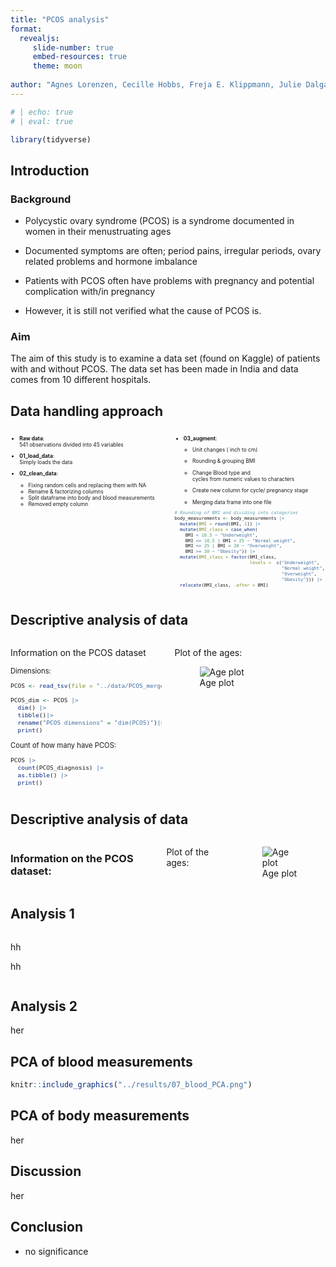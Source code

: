 ```yaml
---
title: "PCOS analysis"
format:
  revealjs:
     slide-number: true
     embed-resources: true
     theme: moon
      
author: "Agnes Lorenzen, Cecille Hobbs, Freja E. Klippmann, Julie Dalgaard Petersen & Mille Rask Sander"
---
```


```r
# | echo: true 
# | eval: true  

library(tidyverse)
```

## Introduction {.smaller}

### Background

-   Polycystic ovary syndrome (PCOS) is a syndrome documented in women in their menustruating ages

-   Documented symptoms are often; period pains, irregular periods, ovary related problems and hormone imbalance

-   Patients with PCOS often have problems with pregnancy and potential complication with/in pregnancy

-   However, it is still not verified what the cause of PCOS is.

### Aim

The aim of this study is to examine a data set (found on Kaggle) of patients with and without PCOS. The data set has been made in India and data comes from 10 different hospitals.

## Data handling approach {style=".smaller"}

::: columns
::: {.column width="50%"}
::: {style="font-size: 0.6em"}
::: incremental
-   <strong>Raw data</strong>:<br />541 observations divided into 45 variables<br />

-   <strong>01_load_data</strong>:<br />Simply loads the data<br />

-   <strong>02_clean_data</strong>:<br />

    ::: incremental
    -   Fixing random cells and replacing them with NA
    -   Rename & factorizing columns
    -   Split dataframe into body and blood measurements
    -   Removed empty column<br />
    :::
:::
:::
:::

::: {.column width="50%"}
::: {style="font-size: 0.6em"}
::: incremental
-   <strong>03_augment</strong>:<br />
    -   Unit changes ( inch to cm)

    -   Rounding & grouping BMI

    -   Change Blood type and cycles from numeric values to characters

    -   Create new column for cycle/ pregnancy stage

    -   Merging data frame into one file<br />
:::

``` .r
# Rounding of BMI and dividing into categories
body_measurements <- body_measurements |>
  mutate(BMI = round(BMI, 1)) |> 
  mutate(BMI_class = case_when(
    BMI < 18.5 ~ "Underweight",
    BMI <= 18.5 | BMI < 25 ~ "Normal weight",
    BMI <= 25 | BMI < 30 ~ "Overweight",
    BMI >= 30 ~ "Obesity")) |>
  mutate(BMI_class = factor(BMI_class,
                            levels =  c("Underweight", 
                                        "Normal weight",
                                        "Overweight", 
                                        "Obesity"))) |>
  relocate(BMI_class, .after = BMI)
```
:::
:::
:::

## Descriptive analysis of data {style=".smaller"}

::: columns
::: {.column width="50%"}
Information on the PCOS dataset

::: {style="font-size: 0.8em"}
Dimensions:

``` r
PCOS <- read_tsv(file = "../data/PCOS_merged.tsv")

PCOS_dim <- PCOS |>
  dim() |>
  tibble()|>
  rename("PCOS dimensions" = "dim(PCOS)")|>
  print()
```

Count of how many have PCOS:

``` r
PCOS |> 
  count(PCOS_diagnosis) |>
  as.tibble() |>
  print()
```
:::
:::

::: {.column width="50%"}
Plot of the ages:

![Age plot](../results/04_age_hist.png){alt="Age plot"}
:::
:::

## Descriptive analysis of data

::: {.columns style=".smaller"}
### Information on the PCOS dataset:

Plot of the ages:

![Age plot](../results/04_age_hist.png)
:::

## Analysis 1

::: {.column width="50%"}
hh

hh
:::

## Analysis 2

her

## PCA of blood measurements

```r
knitr::include_graphics("../results/07_blood_PCA.png")
```

## PCA of body measurements

her

## Discussion

her

## Conclusion

-   no significance
